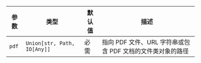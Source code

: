 | 参数 | 类型 | 默认值 | 描述 |
| --- | --- | --- | --- |
| `pdf` | `Union[str, Path, IO[Any]]` | 必需 | 指向 PDF 文件、URL 字符串或包含 PDF 文档的文件类对象的路径 |